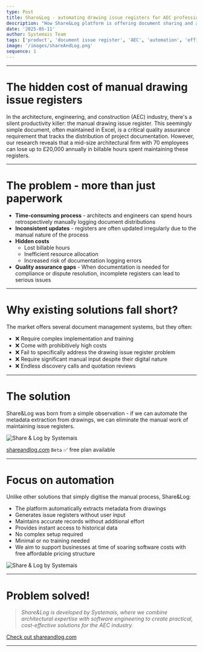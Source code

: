 ```yaml
---
type: Post
title: Share&Log - automating drawing issue registers for AEC professionals
description: "How Share&Log platform is offering document sharing and automating drawing issue registers, with some estimates suggesting potential savings of up to £20,000 annually in lost billable hours for mid-size firms."
date: '2025-05-11'
author: Systemais Team
tags: ['product', 'document issue register', 'AEC', 'automation', 'efficiency', 'cost-saving', 'document audits', 'quality assurance', 'QA']
image: '/images/shareAndLog.png'
sequence: 1
---
```


---
# The hidden cost of manual drawing issue registers

In the architecture, engineering, and construction (AEC) industry, there's a silent productivity killer: the manual drawing issue register. This seemingly simple document, often maintained in Excel, is a critical quality assurance requirement that tracks the distribution of project documentation. However, our research reveals that a mid-size architectural firm with 70 employees can lose up to £20,000 annually in billable hours spent maintaining these registers.

---

# The problem - more than just paperwork

- **Time-consuming process** - architects and engineers can spend hours retrospectively manually logging document distributions
- **Inconsistent updates** - registers are often updated irregularly due to the manual nature of the process
- **Hidden costs** 
  - Lost billable hours
  - Inefficient resource allocation
  - Increased risk of documentation logging errors
- **Quality assurance gaps** - When documentation is needed for compliance or dispute resolution, incomplete registers can lead to serious issues

---

# Why existing solutions fall short?
The market offers several document management systems, but they often:
- ❌ Require complex implementation and training
- ❌ Come with prohibitively high costs
- ❌ Fail to specifically address the drawing issue register problem 
- ❌ Require significant manual input despite their digital nature
- ❌ Endless discovery calls and quotation reviews

---

# The solution 

Share&Log was born from a simple observation - if we can automate the metadata extraction from drawings, we can eliminate the manual work of maintaining issue registers.

![Share & Log by Systemais](/images/shareAndLog.png "Share & Log by Systemais")

[shareandlog.com](https://shareandlog.com) ```Beta```
✅ free plan available

---

# Focus on automation
Unlike other solutions that simply digitise the manual process, Share&Log:
- The platform automatically extracts metadata from drawings
- Generates issue registers without user input
- Maintains accurate records without additional effort
- Provides instant access to historical data
- No complex setup required
- Minimal or no training needed
- We aim to support businesses at time of soaring software costs with free affordable pricing structure

![Share & Log by Systemais](/images/shareAndLog_Image1.png "Share&Log comunications")

---

# Problem solved!

> *Share&Log is developed by Systemais, where we combine architectural expertise with software engineering to create practical, cost-effective solutions for the AEC industry.*

[Check out shareandlog.com](https://shareandlog.com)

---
